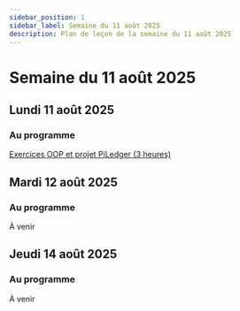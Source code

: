 ```yaml
---
sidebar_position: 1
sidebar_label: Semaine du 11 août 2025
description: Plan de leçon de la semaine du 11 août 2025
---
```


# Semaine du 11 août 2025

## Lundi 11 août 2025

### Au programme

[Exercices OOP et projet PiLedger (3 heures)](https://github.com/archambaultv-prof/2025E-420-920-MA-Revision1)

## Mardi 12 août 2025

### Au programme

À venir

## Jeudi 14 août 2025

### Au programme

À venir
